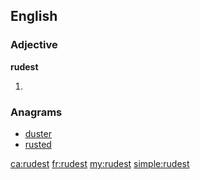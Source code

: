 ==English==

===Adjective===
'''rudest'''

# {{en-superlative of|rude}}

===Anagrams===
* [[duster#English|duster]]
* [[rusted#English|rusted]]

[[ca:rudest]]
[[fr:rudest]]
[[my:rudest]]
[[simple:rudest]]